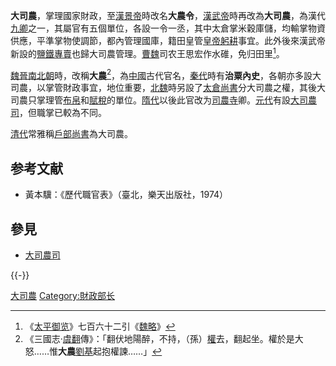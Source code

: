 '''大司農'''，掌理國家財政，至[[漢景帝|漢景帝]]時改名'''大農令'''，[[漢武帝|漢武帝]]時再改為'''大司農'''，為漢代[[九卿|九卿]]之一，其屬官有五個單位，各設一令一丞，其中太倉掌米穀庫儲，均輸掌物資供應，平準掌物使調節，都內管理國庫，籍田皇管[[皇帝|皇帝]][[躬耕|躬耕]]事宜。此外後來漢武帝新設的[[鹽鐵專賣|鹽鐵專賣]]也歸大司農管理。[[曹魏|曹魏]]司农王思宏作水碓，免归田里<ref>《[[太平御览|太平御览]]》七百六十二引《[[魏略|魏略]]》</ref>。

[[魏晉南北朝|魏晉南北朝]]時，改稱'''大農'''<ref>《三國志·[[虞翻|虞翻]]傳》：「翻伏地陽醉，不持，（孫）[[孫權|權]]去，翻起坐。權於是大怒……惟'''大農'''[[劉基_(三國)|劉基]]起抱權諫……」</ref>，為[[中國|中國]]古代官名，[[秦代|秦代]]時有'''治粟內史'''，各朝亦多設大司農，以掌管財政事宜，地位重要，[[北魏|北魏]]時另設了[[太倉尚書|太倉尚書]]分大司農之權，其後大司農只掌理管[[布帛|布帛]]和[[賦稅|賦稅]]的單位。[[隋代|隋代]]以後此官改为[[司農寺|司農寺]]卿。[[元代|元代]]有設[[大司農司|大司農司]]，但職掌已較為不同。

[[清代|清代]]常雅稱[[戶部尚書|戶部尚書]]為大司農。

== 参考文献 ==
{{Reflist}}
* 黃本驥：《歷代職官表》（臺北，樂天出版社，1974）

== 參見 ==
* [[大司農司|大司農司]]

{{-}}
{{九卿九寺}}

[[Category:大司農|]]
[[Category:財政部长|Category:財政部长]]